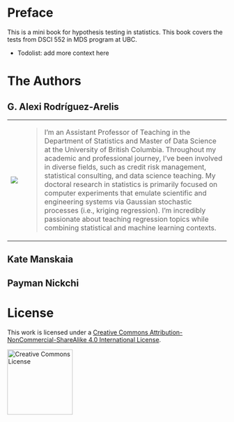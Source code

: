 <!-- Google tag (gtag.js) -->

```{=html}
<script async src="https://www.googletagmanager.com/gtag/js?id=G-DZWGQVJSHE"></script>
```

```{=html}
<script>
  window.dataLayer = window.dataLayer || [];
  function gtag(){dataLayer.push(arguments);}
  gtag('js', new Date());

  gtag('config', 'G-DZWGQVJSHE');
</script>
```

# Preface {.unnumbered}

This is a mini book for hypothesis testing in statistics. This book covers the tests from DSCI 552 in MDS program at UBC.

-   Todolist: add more context here

# The Authors {.unnumbered}

## G. Alexi Rodríguez-Arelis

+--------------------------+------------------------------------------------------------------------------------------------------------------------------------------------------------------------------------------------------------------------------------------------------------------------------------------------------------------------------------------------------------------------------------------------------------------------------------------------------------------------------------------------------------------------------------------------------------------------------------------------------------------------------------------+
| ![](img/photo-alexi.jpg) | > I'm an Assistant Professor of Teaching in the Department of Statistics and Master of Data Science at the University of British Columbia. Throughout my academic and professional journey, I've been involved in diverse fields, such as credit risk management, statistical consulting, and data science teaching. My doctoral research in statistics is primarily focused on computer experiments that emulate scientific and engineering systems via Gaussian stochastic processes (i.e., kriging regression). I'm incredibly passionate about teaching regression topics while combining statistical and machine learning contexts. |
+--------------------------+------------------------------------------------------------------------------------------------------------------------------------------------------------------------------------------------------------------------------------------------------------------------------------------------------------------------------------------------------------------------------------------------------------------------------------------------------------------------------------------------------------------------------------------------------------------------------------------------------------------------------------------+

## Kate Manskaia

## Payman Nickchi

# License {.unnumbered}

This work is licensed under a <a rel="license" href="http://creativecommons.org/licenses/by-nc-sa/4.0/">Creative Commons Attribution-NonCommercial-ShareAlike 4.0 International License</a>.

<a rel="license" href="http://creativecommons.org/licenses/by-nc-sa/4.0/"><img src="img/by-nc-sa.png" alt="Creative Commons License" style="border-width:0" width="150"/></a>
